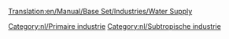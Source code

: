 [[Translation:en/Manual/Base Set/Industries/Water Supply]]

{{nl/Industrieën|image=en/Watersupply.png
|name=Watervoorraad
|climates=[[nl/Manual/Klimaat#Subtropisch|Subtropisch]]
|accepts=Niets
|produces=[[nl/Manual/Base Set/Cargos/Water|Water]]
|notes=Niet aanwezig in andere [[nl/Manual/Klimaat|klimaten]]
}}

{{nl/Navbox Industrieën}}
[[Category:nl/Primaire industrie]]
[[Category:nl/Subtropische industrie]]